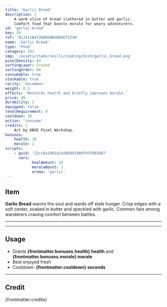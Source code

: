 ```yaml
---
title: 'Garlic Bread'
description: |
    A warm slice of bread slathered in butter and garlic.
    Comfort food that boosts morale for weary adventurers.
id: 'garlic-bread'
key: 59
ref: '01JX11B4TZ6BN2WB3DBVETSZYW'
name: 'Garlic Bread'
type: 'Food'
category: 392
img: '/assets/items/skills/cooking/dish/garlic_bread.png'
pixelDensity: 64
sortingLayer: Ground
sortingOrder: 60
consumable: true
stackable: true
rarity: 'Uncommon'
weight: 0.3
effects: 'Restores health and briefly improves morale.'
price: 40
durability: 1
equipped: false
levelRequirement: 0
cooldown: 20
action: 'consume'
credits: |
    Art by KBVE Pixel Workshop.
bonuses:
    health: 10
    morale: 2
scripts:
    - guid: '22cc8a2063a2a58b99190df93f083d07'
      vars:
            healAmount: 10
            moraleBoost: 2
            aroma: 'garlic'
---
```



## Item

**Garlic Bread** warms the soul and wards off stale hunger.
Crisp edges with a soft center, soaked in butter and speckled with garlic.
Common fare among wanderers craving comfort between battles.

---

<ItemDBPanel data={frontmatter} />

---
<Adsense />

## Usage

- Grants **{frontmatter.bonuses.health} health** and **{frontmatter.bonuses.morale} morale**
- Best enjoyed fresh
- Cooldown: **{frontmatter.cooldown} seconds**

---

## Credit

{frontmatter.credits}
